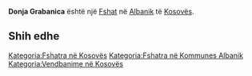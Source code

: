 {{Fshat në Kosovës
 | Emri                = Donja Grabanica
| srp_N_name = Donja Grabanica
| srp_N_FULL_NAME_RO = Donja Grabanica
| srp_N_FULL_NAME_ND_RO = Donja Grabanica
| srp_N_SORT_NAME_RG = DONJAGRABANICA
| srp_N_FULL_NAME_RG = Donja Grabanica
| srp_N_FULL_NAME_ND_RG = Donja Grabanica

 | Emri (Rasa dhanore) = 
 | Figura              = 
 | Shteti              = Kosovo
 | Komuna              = Albanik
 | Kodi postar         = 
 | Sipërfaqja          = 

 | Popullsia           = 

 | Regj. i popullsisë  = 
 | Dend. e popullsisë  = 
 | Faqja zyrtare       = 
 <!--- Koordinatat ----> 
 | Gjerësia            = 42.576111
 | Gjatësia            = 20.557778
 | Lartësia            = 
}}
'''Donja Grabanica''' është një [[Fshat]] në [[Albanik]] të [[Kosovës]].

<!-- == Gjeografia == -->
<!-- == Historia == -->
<!-- == Demografia == -->
== Shih edhe ==
{{Komuna Albanik}}
{{Kosovo-Administrata-Cung}}

[[Kategoria:Fshatra në Kosovës]]
[[Kategoria:Fshatra në Kommunes Albanik]]
[[Kategoria:Vendbanime në Kosovës]]